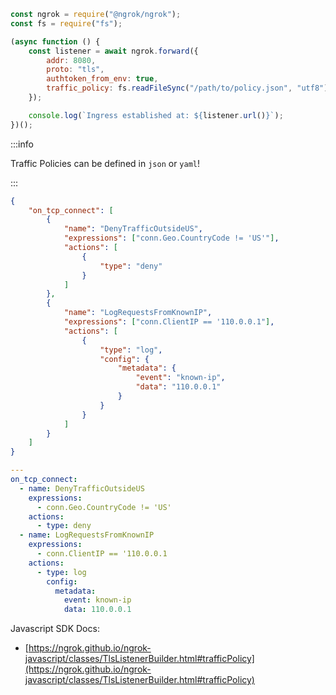 ```jsx
const ngrok = require("@ngrok/ngrok");
const fs = require("fs");

(async function () {
	const listener = await ngrok.forward({
		addr: 8080,
		proto: "tls",
		authtoken_from_env: true,
		traffic_policy: fs.readFileSync("/path/to/policy.json", "utf8"),
	});

	console.log(`Ingress established at: ${listener.url()}`);
})();
```

:::info

Traffic Policies can be defined in `json` or `yaml`!

:::

```json title="policy.json"
{
	"on_tcp_connect": [
		{
			"name": "DenyTrafficOutsideUS",
			"expressions": ["conn.Geo.CountryCode != 'US'"],
			"actions": [
				{
					"type": "deny"
				}
			]
		},
		{
			"name": "LogRequestsFromKnownIP",
			"expressions": ["conn.ClientIP == '110.0.0.1"],
			"actions": [
				{
					"type": "log",
					"config": {
						"metadata": {
							"event": "known-ip",
							"data": "110.0.0.1"
						}
					}
				}
			]
		}
	]
}
```

```yaml title="policy.yaml"
---
on_tcp_connect:
  - name: DenyTrafficOutsideUS
    expressions:
      - conn.Geo.CountryCode != 'US'
    actions:
      - type: deny
  - name: LogRequestsFromKnownIP
    expressions:
      - conn.ClientIP == '110.0.0.1
    actions:
      - type: log
        config:
          metadata:
            event: known-ip
            data: 110.0.0.1
```

Javascript SDK Docs:

- [https://ngrok.github.io/ngrok-javascript/classes/TlsListenerBuilder.html#trafficPolicy](https://ngrok.github.io/ngrok-javascript/classes/TlsListenerBuilder.html#trafficPolicy)
